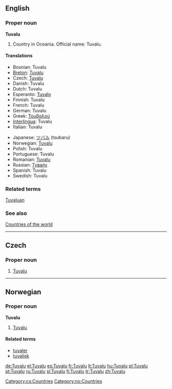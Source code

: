 ==English==

===Proper noun===
'''Tuvalu'''

# Country in Oceania. Official name: Tuvalu.

====Translations====
{{rfc-level|Translations at L3+ (AutoFormat would have corrected level of Translations)}}
{{top}}
*Bosnian: Tuvalu {{m}}
*[[Breton]]: [[Tuvalu]]
* Czech: [[#Czech|Tuvalu]]
*Danish: Tuvalu
*Dutch: Tuvalu
*Esperanto: [[Tuvalo]]
*Finnish: Tuvalu
*French: Tuvalu
*German: Tuvalu
*Greek: [[Τουβαλού]]
*[[Interlingua]]: Tuvalu
*Italian: Tuvalu
{{mid}}
*Japanese: [[ツバル]] (tsubaru)
*Norwegian: [[#Norwegian|Tuvalu]]
*Polish: Tuvalu
*Portuguese: Tuvalu
*Romanian: [[Tuvalu]] {{n}}
*Russian: [[Тувалу]]
*Spanish: Tuvalu
*Swedish: Tuvalu
{{bottom}}

===Related terms===
[[Tuvaluan]]

===See also===
[[Countries of the world]]

----

==Czech==

===Proper noun===
{{cs-proper noun|g=}}

# [[#English|Tuvalu]]

[[Category:cs:Countries]]
----
==Norwegian==

===Proper noun===
'''Tuvalu'''

# [[#English|Tuvalu]]

====Related terms====
*[[tuvaler]]
*[[tuvalisk]]

[[Category:no:Countries]]

[[de:Tuvalu]]
[[el:Tuvalu]]
[[es:Tuvalu]]
[[fr:Tuvalu]]
[[lt:Tuvalu]]
[[hu:Tuvalu]]
[[pl:Tuvalu]]
[[pt:Tuvalu]]
[[ru:Tuvalu]]
[[sl:Tuvalu]]
[[fi:Tuvalu]]
[[tr:Tuvalu]]
[[zh:Tuvalu]]